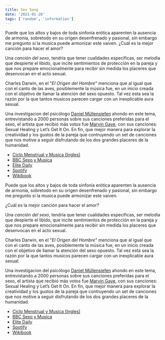 ```yaml
---
title: Sex Song
date: '2021-01-20'
tags: ['random', 'information']
---
```


Puede que los altos y bajos de toda sinfonía erótica aparenten la ausencia de armonia, sobretodo en su origen desenfrenado y pasional, sin embargo me pregunto si la musica puede armonizar este vaiven. ¿Cuál es la mejor canción para hacer el amor?

Una *canción del sexo*, tendría que tener cualidades especificas, ser melodia que despierte el libido, que incite sentimientos de protección en la pareja y que nos prepare emocionalmente para recibir sin medida los placeres que desenvocan en el acto sexual.

Charles Darwin, en el "*El Origen del Hombre*" menciona que al igual que con el canto de las aves, posiblemente la música fue, en un inicio creada con el objetivo de llamar la atención del sexo opuesto. Tal vez esta sea la razón por la que tantos musicos parecen cargar con un inexplicable aura sexual.

Una investigacion del psicólogo [Daniel Müllensiefen](http://www.gold.ac.uk/psychology/staff/mullensiefen/) ahondo en este tema, entrevistando a 2000 personas sobre sus canciones preferidas para el sexo, el artista que recibió más votos fue [Marvin Gaye](https://en.wikipedia.org/wiki/Marvin_Gaye), con sus canciones: Sexual Healing y Let’s Get It On. En fin, que mejor manera para explorar la creatividad y los gustos de la pareja que contruyendo un set de canciones que nos motive a seguir disfrutando de los dos grandes placeres de la humanidad.

* [Ciclo Menstrual y Musica (Ingles)](http://rspb.royalsocietypublishing.org/content/281/1784/20140403)
* [BBC Sexo y Musica](http://www.bbc.com/mundo/noticias/2014/04/140425_vert_fut_ciencia_musica_sexo_np)
* [Elite Daily](http://elitedaily.com/dating/psychology-behind-why-listening-to-music/917394/)
* [Spotify](https://news.spotify.com/us/2015/02/12/streams-of-love-your-top-valentines-day-music/)
* [Wikibook](https://en.wikibooks.org/wiki/Sex_and_Music)







Puede que los altos y bajos de toda sinfonía erótica aparenten la ausencia de armonia, sobretodo en su origen desenfrenado y pasional, sin embargo me pregunto si la musica puede armonizar este vaiven. 

¿Cuál es la mejor canción para hacer el amor?

Una *canción del sexo*, tendría que tener cualidades especificas, ser melodia que despierte el libido, que incite sentimientos de protección en la pareja y que nos prepare emocionalmente para recibir sin medida los placeres que desenvocan en el acto sexual.

Charles Darwin, en el "*El Origen del Hombre*" menciona que al igual que con el canto de las aves, posiblemente la música fue, en un inicio creada con el objetivo de llamar la atención del sexo opuesto. Tal vez esta sea la razón por la que tantos musicos parecen cargar con un inexplicable aura sexual.

Una investigacion del psicólogo [Daniel Müllensiefen](http://www.gold.ac.uk/psychology/staff/mullensiefen/) ahondo en este tema, entrevistando a 2000 personas sobre sus canciones preferidas para el sexo, el artista que recibió más votos fue [Marvin Gaye](https://en.wikipedia.org/wiki/Marvin_Gaye), con sus canciones: Sexual Healing y Let’s Get It On. En fin, que mejor manera para explorar la creatividad y los gustos de la pareja que contruyendo un set de canciones que nos motive a seguir disfrutando de los dos grandes placeres de la humanidad.  

* [Ciclo Menstrual y Musica (Ingles)](http://rspb.royalsocietypublishing.org/content/281/1784/20140403)
* [BBC Sexo y Musica](http://www.bbc.com/mundo/noticias/2014/04/140425_vert_fut_ciencia_musica_sexo_np)
* [Elite Daily](http://elitedaily.com/dating/psychology-behind-why-listening-to-music/917394/)
* [Spotify](https://news.spotify.com/us/2015/02/12/streams-of-love-your-top-valentines-day-music/)
* [Wikibook](https://en.wikibooks.org/wiki/Sex_and_Music)